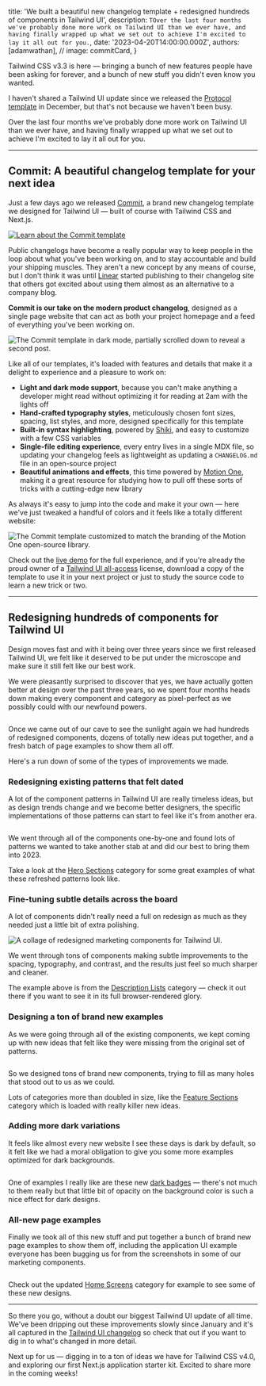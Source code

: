 
  title: 'We built a beautiful new changelog template + redesigned hundreds of components in Tailwind UI',
  description: `TOver the last four months we've probably done more work on Tailwind UI than we ever have, and having finally wrapped up what we set out to achieve I'm excited to lay it all out for you.`,
  date: '2023-04-20T14:00:00.000Z',
  authors: [adamwathan],
  // image: commitCard,
}

<!--excerpt-->

Tailwind CSS v3.3 is here — bringing a bunch of new features people have been asking for forever, and a bunch of new stuff you didn't even know you wanted.

<!--/excerpt-->

I haven't shared a Tailwind UI update since we released the [Protocol template](https://tailwindui.com/templates/protocol) in December, but that's not because we haven't been busy.

Over the last four months we've probably done more work on Tailwind UI than we ever have, and having finally wrapped up what we set out to achieve I'm excited to lay it all out for you.


---

## Commit: A beautiful changelog template for your next idea

Just a few days ago we released [Commit](https://tailwindui.com/templates/commit), a brand new changelog template we designed for Tailwind UI — built of course with Tailwind CSS and Next.js.

<div className="my-8">
  <a href="https://tailwindui.com/templates/commit">
    <img src={commitTemplate.src} alt="Learn about the Commit template"/>
  </a>
</div>

Public changelogs have become a really popular way to keep people in the loop about what you've been working on, and to stay accountable and build your shipping muscles. They aren't a new concept by any means of course, but I don't think it was until [Linear](https://linear.app/changelog) started publishing to their changelog site that others got excited about using them almost as an alternative to a company blog.

**Commit is our take on the modern product changelog**, designed as a single page website that can act as both your project homepage and a feed of everything you've been working on.

<div className="my-8">
  <img src={commitTemplateDarkMode.src} alt="The Commit template in dark mode, partially scrolled down to reveal a second post."/>
</div>

Like all of our templates, it's loaded with features and details that make it a delight to experience and a pleasure to work on:

- **Light and dark mode support**, because you can't make anything a developer might read without optimizing it for reading at 2am with the lights off
- **Hand-crafted typography styles**, meticulously chosen font sizes, spacing, list styles, and more, designed specifically for this template
- **Built-in syntax highlighting**, powered by [Shiki](https://github.com/shikijs/shiki), and easy to customize with a few CSS variables
- **Single-file editing experience**, every entry lives in a single MDX file, so updating your changelog feels as lightweight as updating a `CHANGELOG.md` file in an open-source project
- **Beautiful animations and effects**, this time powered by [Motion One](https://motion.dev/), making it a great resource for studying how to pull off these sorts of tricks with a cutting-edge new library

As always it's easy to jump into the code and make it your own — here we've just tweaked a handful of colors and it feels like a totally different website:

<div className="my-8">
  <img src={commitTemplateForMotionOne.src} alt="The Commit template customized to match the branding of the Motion One open-source library."/>
</div>

Check out the [live demo](https://commit.tailwindui.com) for the full experience, and if you're already the proud owner of a [Tailwind UI all-access](https://tailwindui.com/all-access) license, download a copy of the template to use it in your next project or just to study the source code to learn a new trick or two.

---

## Redesigning hundreds of components for Tailwind UI

Design moves fast and with it being over three years since we first released Tailwind UI, we felt like it deserved to be put under the microscope and make sure it still felt like our best work.

We were pleasantly surprised to discover that yes, we have actually gotten better at design over the past three years, so we spent four months heads down making every component and category as pixel-perfect as we possibly could with our newfound powers.

<div className="my-8">
  <img src={tailwindUiRefresh.src} alt=""/>
</div>

Once we came out of our cave to see the sunlight again we had hundreds of redesigned components, dozens of totally new ideas put together, and a fresh batch of page examples to show them all off.

Here's a run down of some of the types of improvements we made.

### Redesigning existing patterns that felt dated

A lot of the component patterns in Tailwind UI are really timeless ideas, but as design trends change and we become better designers, the specific implementations of those patterns can start to feel like it's from another era.

<div className="my-8">
  <img src={tailwindUiRedesignedComponents.src} alt=""/>
</div>

We went through all of the components one-by-one and found lots of patterns we wanted to take another stab at and did our best to bring them into 2023.

Take a look at the [Hero Sections](https://tailwindui.com/components/marketing/sections/heroes) category for some great examples of what these refreshed patterns look like.

### Fine-tuning subtle details across the board

A lot of components didn't really need a full on redesign as much as they needed just a little bit of extra polishing.

<div className="my-8">
  <img src={tailwindUiSubtleImprovements.src} alt="A collage of redesigned marketing components for Tailwind UI."/>
</div>

We went through tons of components making subtle improvements to the spacing, typography, and contrast, and the results just feel so much sharper and cleaner.

The example above is from the [Description Lists](https://tailwindui.com/components/application-ui/data-display/description-lists) category — check it out there if you want to see it in its full browser-rendered glory.

### Designing a ton of brand new examples

As we were going through all of the existing components, we kept coming up with new ideas that felt like they were missing from the original set of patterns.

<div className="my-8">
  <img src={tailwindUiNewComponents.src} alt=""/>
</div>

So we designed tons of brand new components, trying to fill as many holes that stood out to us as we could.

Lots of categories more than doubled in size, like the [Feature Sections](https://tailwindui.com/components/marketing/sections/feature-sections) category which is loaded with really killer new ideas.

### Adding more dark variations

It feels like almost every new website I see these days is dark by default, so it felt like we had a moral obligation to give you some more examples optimized for dark backgrounds.

<div className="my-8">
  <img src={tailwindUiDarkComponents.src} alt=""/>
</div>

One of examples I really like are these new [dark badges](https://tailwindui.com/components/application-ui/elements/badges#component-1a0b76697fe2397f5a2be799049ccd02) — there's not much to them really but that little bit of opacity on the background color is such a nice effect for dark designs.

### All-new page examples

Finally we took all of this new stuff and put together a bunch of brand new page examples to show them off, including the application UI example everyone has been bugging us for from the screenshots in some of our marketing components.

<div className="my-8">
  <img src={tailwindUiNewPageExamples.src} alt=""/>
</div>

Check out the updated [Home Screens](https://tailwindui.com/components/application-ui/page-examples/home-screens) category for example to see some of these new designs.

---

So there you go, without a doubt our biggest Tailwind UI update of all time. We've been dripping out these improvements slowly since January and it's all captured in the [Tailwind UI changelog](https://tailwindui.com/changelog) so check that out if you want to dig in to what's changed in more detail.

Next up for us — digging in to a ton of ideas we have for Tailwind CSS v4.0, and exploring our first Next.js application starter kit. Excited to share more in the coming weeks!